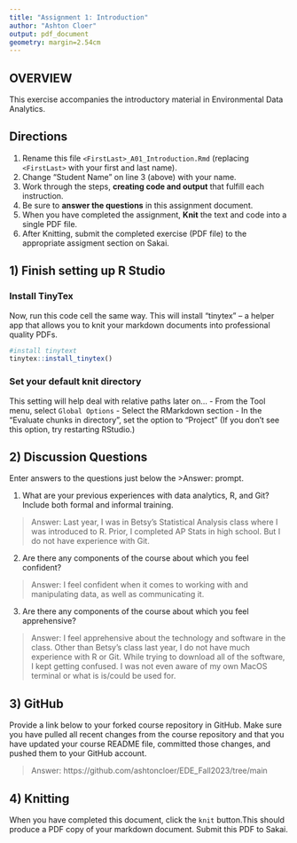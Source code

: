 ```yaml
---
title: "Assignment 1: Introduction"
author: "Ashton Cloer"
output: pdf_document
geometry: margin=2.54cm
---
```


## OVERVIEW

This exercise accompanies the introductory material in Environmental Data Analytics. 

## Directions
1.  Rename this file `<FirstLast>_A01_Introduction.Rmd` (replacing `<FirstLast>` with your first and last name).
2.  Change "Student Name" on line 3 (above) with your name.
3.  Work through the steps, **creating code and output** that fulfill each instruction.
4.  Be sure to **answer the questions** in this assignment document.
5.  When you have completed the assignment, **Knit** the text and code into a single PDF file.
6.  After Knitting, submit the completed exercise (PDF file) to the appropriate assigment section on Sakai.


## 1) Finish setting up R Studio

### Install TinyTex
Now, run this code cell the same way. This will install "tinytex" -- a helper app that allows you to knit your markdown documents into professional quality PDFs.
```r
#install tinytext
tinytex::install_tinytex()
```

### Set your default knit directory
This setting will help deal with relative paths later on...
 - From the Tool menu, select `Global Options`
 - Select the RMarkdown section
 - In the "Evaluate chunks in directory", set the option to "Project" (If you don't see this option, try restarting RStudio.)


## 2) Discussion Questions
Enter answers to the questions just below the >Answer: prompt.

1. What are your previous experiences with data analytics, R, and Git? Include both formal and informal training.

> Answer: Last year, I was in Betsy's Statistical Analysis class where I was introduced to R. Prior, I completed AP Stats in high school. But I do not have experience with Git. 

2. Are there any components of the course about which you feel confident?

> Answer: I feel confident when it comes to working with and manipulating data, as well as communicating it. 

3. Are there any components of the course about which you feel apprehensive?

> Answer: I feel apprehensive about the technology and software in the class. Other than Betsy's class last year, I do not have much experience with R or Git. While trying to download all of the software, I kept getting confused. I was not even aware of my own MacOS terminal or what is is/could be used for. 


## 3) GitHub

Provide a link below to your forked course repository in GitHub. Make sure you have pulled all recent changes from the course repository and that you have updated your course README file, committed those changes, and pushed them to your GitHub account. 

> Answer: https://github.com/ashtoncloer/EDE_Fall2023/tree/main

## 4) Knitting
When you have completed this document, click the `knit` button.This should produce a PDF copy of your markdown document. Submit this PDF to Sakai. 
